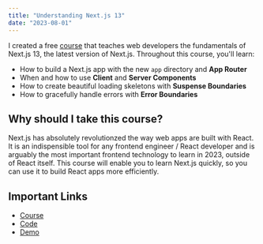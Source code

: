 ```yaml
---
title: "Understanding Next.js 13"
date: "2023-08-01"
---
```


I created a free [course](https://brinleym.notion.site/A-Gentle-Introduction-to-Next-js-13-70cca5bad797491ba43910a42461db61?pvs=4) 
that teaches web developers the fundamentals of Next.js 13, the 
latest version of Next.js.
Throughout this course, you'll learn:
* How to build a Next.js app with the new `app` directory and **App Router**
* When and how to use **Client** and **Server Components**
* How to create beautiful loading skeletons with **Suspense Boundaries**
* How to gracefully handle errors with **Error Boundaries**

## Why should I take this course?

Next.js has absolutely revolutionzed the way web apps are built with React. 
It is an indispensible tool for any frontend engineer / React
developer and is arguably the most important frontend technology to learn in
2023, outside of React itself. This course will enable you to learn Next.js 
quickly, so you can use it to build React apps more efficiently.

## Important Links

* [Course](https://brinleym.notion.site/A-Gentle-Introduction-to-Next-js-13-70cca5bad797491ba43910a42461db61?pvs=4)
* [Code](https://github.com/brinleym/nextjs13-blog)
* [Demo](https://nextjs13-blog-mu.vercel.app/)